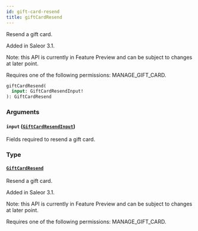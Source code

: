 ```yaml
---
id: gift-card-resend
title: giftCardResend
---
```



Resend a gift card.

Added in Saleor 3.1.

Note: this API is currently in Feature Preview and can be subject to changes at later point. 

Requires one of the following permissions: MANAGE_GIFT_CARD.

```graphql
giftCardResend(
  input: GiftCardResendInput!
): GiftCardResend
```


### Arguments

#### `input` ([`GiftCardResendInput`](../../../developer/api-reference/inputs/gift-card-resend-input))

Fields required to resend a gift card.


### Type

#### [`GiftCardResend`](../../../developer/api-reference/objects/gift-card-resend) 

Resend a gift card.

Added in Saleor 3.1.

Note: this API is currently in Feature Preview and can be subject to changes at later point. 

Requires one of the following permissions: MANAGE_GIFT_CARD.




